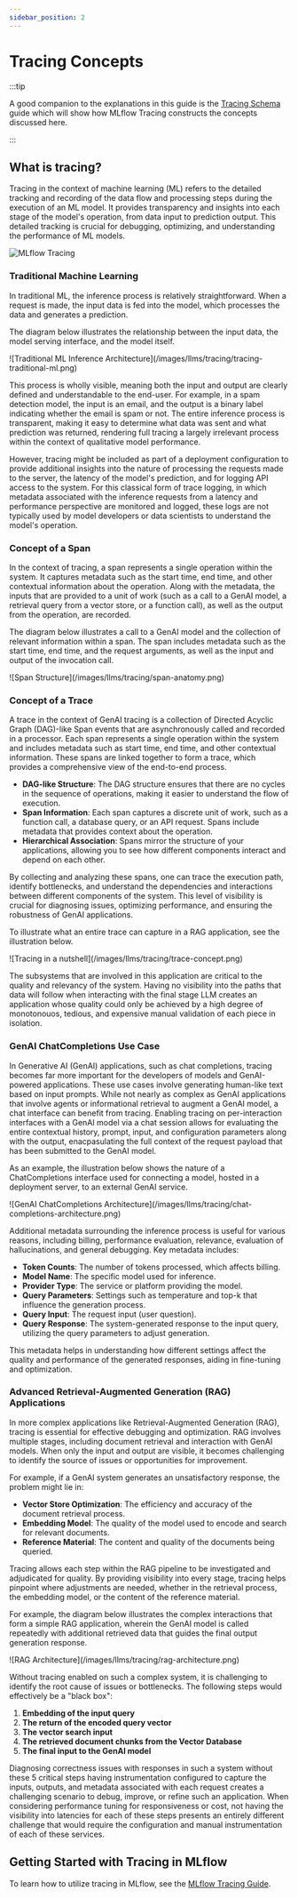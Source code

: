 ```yaml
---
sidebar_position: 2
---
```


# Tracing Concepts

:::tip

A good companion to the explanations in this guide is the [Tracing Schema](/tracing/tracing-schema) guide which will show how MLflow Tracing constructs the
concepts discussed here.

:::

## What is tracing?

Tracing in the context of machine learning (ML) refers to the detailed tracking and recording of the data flow and processing steps during the execution of an ML model.
It provides transparency and insights into each stage of the model's operation, from data input to prediction output. This detailed tracking is crucial for debugging,
optimizing, and understanding the performance of ML models.

![MLflow Tracing](/images/llms/tracing/tracing-top.gif)

### Traditional Machine Learning

In traditional ML, the inference process is relatively straightforward. When a request is made, the input data is fed into the model, which processes the data and generates a prediction.

The diagram below illustrates the relationship between the input data, the model serving interface, and the model itself.

<div class="center-div" style={{ width: "40%" }}>
  ![Traditional ML Inference Architecture](/images/llms/tracing/tracing-traditional-ml.png)
</div>

This process is wholly visible, meaning both the input and output are clearly defined and understandable to the end-user. For example, in a spam detection model, the input is an email,
and the output is a binary label indicating whether the email is spam or not. The entire inference process is transparent, making it easy to determine what data was sent and what prediction was returned,
rendering full tracing a largely irrelevant process within the context of qualitative model performance.

However, tracing might be included as part of a deployment configuration to provide additional insights into the nature of processing the requests made to the server, the latency of the model's prediction,
and for logging API access to the system. For this classical form of trace logging, in which metadata associated with the inference requests from a latency and performance perspective are monitored and logged, these logs
are not typically used by model developers or data scientists to understand the model's operation.

### Concept of a Span

In the context of tracing, a span represents a single operation within the system. It captures metadata such as the start time, end time, and other contextual information about the operation. Along with the metadata, the
inputs that are provided to a unit of work (such as a call to a GenAI model, a retrieval query from a vector store, or a function call), as well as the output from the operation, are recorded.

The diagram below illustrates a call to a GenAI model and the collection of relevant information within a span. The span includes metadata such as the start time, end time, and the request arguments, as well as the input and output of the invocation call.

<div class="center-div" style={{ width: "60%" }}>
  ![Span Structure](/images/llms/tracing/span-anatomy.png)
</div>

### Concept of a Trace

A trace in the context of GenAI tracing is a collection of Directed Acyclic Graph (DAG)-like Span events that are asynchronously called and recorded in a processor. Each span represents a single operation within
the system and includes metadata such as start time, end time, and other contextual information. These spans are linked together to form a trace, which provides a comprehensive view of the end-to-end process.

- **DAG-like Structure**: The DAG structure ensures that there are no cycles in the sequence of operations, making it easier to understand the flow of execution.
- **Span Information**: Each span captures a discrete unit of work, such as a function call, a database query, or an API request. Spans include metadata that provides context about the operation.
- **Hierarchical Association**: Spans mirror the structure of your applications, allowing you to see how different components interact and depend on each other.

By collecting and analyzing these spans, one can trace the execution path, identify bottlenecks, and understand the dependencies and interactions between different components of the system. This level of
visibility is crucial for diagnosing issues, optimizing performance, and ensuring the robustness of GenAI applications.

To illustrate what an entire trace can capture in a RAG application, see the illustration below.

<div class="center-div" style={{ width: "60%" }}>
  ![Tracing in a nutshell](/images/llms/tracing/trace-concept.png)
</div>

The subsystems that are involved in this application are critical to the quality and relevancy of the system. Having no visibility into the paths that data will follow when interacting with the final stage LLM
creates an application whose quality could only be achieved by a high degree of monotonouos, tedious, and expensive manual validation of each piece in isolation.

### GenAI ChatCompletions Use Case

In Generative AI (GenAI) applications, such as chat completions, tracing becomes far more important for the developers of models and GenAI-powered applications. These use cases involve generating human-like text
based on input prompts. While not nearly as complex as GenAI applications that involve agents or informational retrieval to augment a GenAI model, a chat interface can benefit from tracing. Enabling tracing on per-interaction interfaces
with a GenAI model via a chat session allows for evaluating the entire contextual history, prompt, input, and configuration parameters along with the output, enacpasulating the full context of the request payload that has been
submitted to the GenAI model.

As an example, the illustration below shows the nature of a ChatCompletions interface used for connecting a model, hosted in a deployment server, to an external GenAI service.

<div class="center-div" style={{ width: "60%" }}>
  ![GenAI ChatCompletions Architecture](/images/llms/tracing/chat-completions-architecture.png)
</div>

Additional metadata surrounding the inference process is useful for various reasons, including billing, performance evaluation, relevance, evaluation of hallucinations, and general debugging. Key metadata includes:

- **Token Counts**: The number of tokens processed, which affects billing.
- **Model Name**: The specific model used for inference.
- **Provider Type**: The service or platform providing the model.
- **Query Parameters**: Settings such as temperature and top-k that influence the generation process.
- **Query Input**: The request input (user question).
- **Query Response**: The system-generated response to the input query, utilizing the query parameters to adjust generation.

This metadata helps in understanding how different settings affect the quality and performance of the generated responses, aiding in fine-tuning and optimization.

### Advanced Retrieval-Augmented Generation (RAG) Applications

In more complex applications like Retrieval-Augmented Generation (RAG), tracing is essential for effective debugging and optimization. RAG involves multiple stages, including document retrieval and interaction with GenAI models.
When only the input and output are visible, it becomes challenging to identify the source of issues or opportunities for improvement.

For example, if a GenAI system generates an unsatisfactory response, the problem might lie in:

- **Vector Store Optimization**: The efficiency and accuracy of the document retrieval process.
- **Embedding Model**: The quality of the model used to encode and search for relevant documents.
- **Reference Material**: The content and quality of the documents being queried.

Tracing allows each step within the RAG pipeline to be investigated and adjudicated for quality. By providing visibility into every stage, tracing helps pinpoint where adjustments are needed, whether in the
retrieval process, the embedding model, or the content of the reference material.

For example, the diagram below illustrates the complex interactions that form a simple RAG application, wherein the GenAI model is called repeatedly with additional retrieved data that guides the final output generation response.

<div class="center-div" style={{ width: "60%" }}>
  ![RAG Architecture](/images/llms/tracing/rag-architecture.png)
</div>

Without tracing enabled on such a complex system, it is challenging to identify the root cause of issues or bottlenecks. The following steps would effectively be a "black box":

1. **Embedding of the input query**
2. **The return of the encoded query vector**
3. **The vector search input**
4. **The retrieved document chunks from the Vector Database**
5. **The final input to the GenAI model**

Diagnosing correctness issues with responses in such a system without these 5 critical steps having instrumentation configured to capture the inputs, outputs, and metadata associated with each request
creates a challenging scenario to debug, improve, or refine such an application. When considering performance tuning for responsiveness or cost, not having the visibility into latencies for each of these
steps presents an entirely different challenge that would require the configuration and manual instrumentation of each of these services.

## Getting Started with Tracing in MLflow

To learn how to utilize tracing in MLflow, see the [MLflow Tracing Guide](/tracing).
